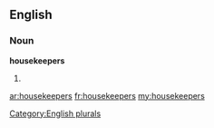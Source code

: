 ==English==

===Noun===
'''housekeepers'''

# {{plural of|[[housekeeper]]}}

[[Category:English plurals]]

[[ar:housekeepers]]
[[fr:housekeepers]]
[[my:housekeepers]]